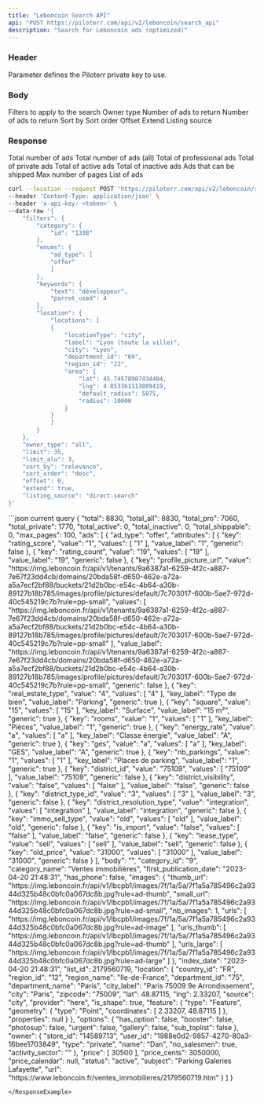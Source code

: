 ```yaml
---
title: "Leboncoin Search API"
api: "POST https://piloterr.com/api/v2/leboncoin/search_api"
description: "Search for Leboncoin ads (optimized)"
---
```


### Header

<ParamField header="x-api-key" type="string" required={true}>
    Parameter defines the Piloterr private key to use.
</ParamField>

### Body

<ParamField body="filters" type="json">
    Filters to apply to the search
</ParamField>

<ParamField body="owner_type" type="string" default="all">
    Owner type
</ParamField>

<ParamField body="limit" type="integer" default="35">
    Number of ads to return
</ParamField>

<ParamField body="limit_alu" type="integer" default="3">
    Number of ads to return
</ParamField>

<ParamField body="sort_by" type="string" default="relevance">
    Sort by
</ParamField>

<ParamField body="sort_order" type="string" default="desc">
    Sort order
</ParamField>

<ParamField body="offset" type="integer" default="0">
    Offset
</ParamField>

<ParamField body="extend" type="boolean" default="true">
    Extend
</ParamField>

<ParamField body="listing_source" type="string" default="direct-search">
    Listing source
</ParamField>


### Response

<ResponseField name="company" type="Company Object">
    <Expandable title="properties" defaultOpen={true}>
        <ResponseField name="total" type="integer">
            Total number of ads
        </ResponseField>
        <ResponseField name="total_all" type="integer">
            Total number of ads (all)
        </ResponseField>
        <ResponseField name="total_pro" type="integer">
            Total of professional ads
        </ResponseField>
        <ResponseField name="total_private" type="integer">
            Total of private ads
        </ResponseField>
        <ResponseField name="total_active" type="integer">
            Total of active ads
        </ResponseField>
        <ResponseField name="total_inactive" type="integer">
            Total of inactive ads
        </ResponseField>
        <ResponseField name="total_shippable" type="integer">
            Ads that can be shipped
        </ResponseField>
        <ResponseField name="max_pages" type="integer">
            Max number of pages
        </ResponseField>
        <ResponseField name="ads" type="list">
            List of ads
        </ResponseField>
    </Expandable>
</ResponseField>


<RequestExample>

```bash current query
curl --location --request POST 'https://piloterr.com/api/v2/leboncoin/search_api' \
--header 'Content-Type: application/json' \
--header 'x-api-key: <token>' \
--data-raw '{
    "filters": {
        "category": {
            "id": "1338"
        },
        "enums": {
            "ad_type": [
            "offer"
            ]
        },
        "keywords": {
            "text": "développeur",
            "parrot_used": 4
        },
        "location": {
            "locations": [
            {
                "locationType": "city",
                "label": "Lyon (toute la ville)",
                "city": "Lyon",
                "department_id": "69",
                "region_id": "22",
                "area": {
                    "lat": 45.74578907434404,
                    "lng": 4.853361113809419,
                    "default_radius": 5875,
                    "radius": 10000
                }
            }
            ]
        }
    },
    "owner_type": "all",
    "limit": 35,
    "limit_alu": 3,
    "sort_by": "relevance",
    "sort_order": "desc",
    "offset": 0,
    "extend": true,
    "listing_source": "direct-search"
}'
```

</RequestExample>

<ResponseExample>
```json current query
{
    "total": 8830,
    "total_all": 8830,
    "total_pro": 7060,
    "total_private": 1770,
    "total_active": 0,
    "total_inactive": 0,
    "total_shippable": 0,
    "max_pages": 100,
    "ads": [
    {
        "ad_type": "offer",
        "attributes": [
        {
            "key": "rating_score",
            "value": "1",
            "values": [
            "1"
            ],
            "value_label": "1",
            "generic": false
        },
        {
            "key": "rating_count",
            "value": "19",
            "values": [
            "19"
            ],
            "value_label": "19",
            "generic": false
        },
        {
            "key": "profile_picture_url",
            "value": "https://img.leboncoin.fr/api/v1/tenants/9a6387a1-6259-4f2c-a887-7e67f23dd4cb/domains/20bda58f-d650-462e-a72a-a5a7ecf2bf88/buckets/21d2b0bc-e54c-4b64-a30b-89127b18b785/images/profile/pictures/default/7c703017-600b-5ae7-972d-40c545219c7b?rule=pp-small",
            "values": [
            "https://img.leboncoin.fr/api/v1/tenants/9a6387a1-6259-4f2c-a887-7e67f23dd4cb/domains/20bda58f-d650-462e-a72a-a5a7ecf2bf88/buckets/21d2b0bc-e54c-4b64-a30b-89127b18b785/images/profile/pictures/default/7c703017-600b-5ae7-972d-40c545219c7b?rule=pp-small"
            ],
            "value_label": "https://img.leboncoin.fr/api/v1/tenants/9a6387a1-6259-4f2c-a887-7e67f23dd4cb/domains/20bda58f-d650-462e-a72a-a5a7ecf2bf88/buckets/21d2b0bc-e54c-4b64-a30b-89127b18b785/images/profile/pictures/default/7c703017-600b-5ae7-972d-40c545219c7b?rule=pp-small",
            "generic": false
        },
        {
            "key": "real_estate_type",
            "value": "4",
            "values": [
            "4"
            ],
            "key_label": "Type de bien",
            "value_label": "Parking",
            "generic": true
        },
        {
            "key": "square",
            "value": "15",
            "values": [
            "15"
            ],
            "key_label": "Surface",
            "value_label": "15 m²",
            "generic": true
        },
        {
            "key": "rooms",
            "value": "1",
            "values": [
            "1"
            ],
            "key_label": "Pièces",
            "value_label": "1",
            "generic": true
        },
        {
            "key": "energy_rate",
            "value": "a",
            "values": [
            "a"
            ],
            "key_label": "Classe énergie",
            "value_label": "A",
            "generic": true
        },
        {
            "key": "ges",
            "value": "a",
            "values": [
            "a"
            ],
            "key_label": "GES",
            "value_label": "A",
            "generic": true
        },
        {
            "key": "nb_parkings",
            "value": "1",
            "values": [
            "1"
            ],
            "key_label": "Places de parking",
            "value_label": "1",
            "generic": true
        },
        {
            "key": "district_id",
            "value": "75109",
            "values": [
            "75109"
            ],
            "value_label": "75109",
            "generic": false
        },
        {
            "key": "district_visibility",
            "value": "false",
            "values": [
            "false"
            ],
            "value_label": "false",
            "generic": false
        },
        {
            "key": "district_type_id",
            "value": "3",
            "values": [
            "3"
            ],
            "value_label": "3",
            "generic": false
        },
        {
            "key": "district_resolution_type",
            "value": "integration",
            "values": [
            "integration"
            ],
            "value_label": "integration",
            "generic": false
        },
        {
            "key": "immo_sell_type",
            "value": "old",
            "values": [
            "old"
            ],
            "value_label": "old",
            "generic": false
        },
        {
            "key": "is_import",
            "value": "false",
            "values": [
            "false"
            ],
            "value_label": "false",
            "generic": false
        },
        {
            "key": "lease_type",
            "value": "sell",
            "values": [
            "sell"
            ],
            "value_label": "sell",
            "generic": false
        },
        {
            "key": "old_price",
            "value": "31000",
            "values": [
            "31000"
            ],
            "value_label": "31000",
            "generic": false
        }
        ],
        "body": "",
        "category_id": "9",
        "category_name": "Ventes immobilières",
        "first_publication_date": "2023-04-20 21:48:31",
        "has_phone": false,
        "images": {
            "thumb_url": "https://img.leboncoin.fr/api/v1/lbcpb1/images/7f/1a/5a/7f1a5a785496c2a9344d325b48c0bfc0a067dc8b.jpg?rule=ad-thumb",
            "small_url": "https://img.leboncoin.fr/api/v1/lbcpb1/images/7f/1a/5a/7f1a5a785496c2a9344d325b48c0bfc0a067dc8b.jpg?rule=ad-small",
            "nb_images": 1,
            "urls": [
            "https://img.leboncoin.fr/api/v1/lbcpb1/images/7f/1a/5a/7f1a5a785496c2a9344d325b48c0bfc0a067dc8b.jpg?rule=ad-image"
            ],
            "urls_thumb": [
            "https://img.leboncoin.fr/api/v1/lbcpb1/images/7f/1a/5a/7f1a5a785496c2a9344d325b48c0bfc0a067dc8b.jpg?rule=ad-thumb"
            ],
            "urls_large": [
            "https://img.leboncoin.fr/api/v1/lbcpb1/images/7f/1a/5a/7f1a5a785496c2a9344d325b48c0bfc0a067dc8b.jpg?rule=ad-large"
            ]
        },
        "index_date": "2023-04-20 21:48:31",
        "list_id": 2179560719,
        "location": {
            "country_id": "FR",
            "region_id": "12",
            "region_name": "Ile-de-France",
            "department_id": "75",
            "department_name": "Paris",
            "city_label": "Paris 75009 9e Arrondissement",
            "city": "Paris",
            "zipcode": "75009",
            "lat": 48.87115,
            "lng": 2.33207,
            "source": "city",
            "provider": "here",
            "is_shape": true,
            "feature": {
                "type": "Feature",
                "geometry": {
                    "type": "Point",
                    "coordinates": [
                    2.33207,
                    48.87115
                    ]
                },
                "properties": null
            }
        },
        "options": {
            "has_option": false,
            "booster": false,
            "photosup": false,
            "urgent": false,
            "gallery": false,
            "sub_toplist": false
        },
        "owner": {
            "store_id": "14589713",
            "user_id": "1988e0d2-9857-4270-80a3-16bee1703849",
            "type": "private",
            "name": "Dan",
            "no_salesmen": true,
            "activity_sector": ""
        },
        "price": [
        30500
        ],
        "price_cents": 3050000,
        "price_calendar": null,
        "status": "active",
        "subject": "Parking Galeries Lafayette",
        "url": "https://www.leboncoin.fr/ventes_immobilieres/2179560719.htm"
    }
    ]
}

```
</ResponseExample>
